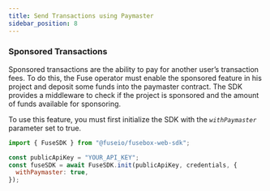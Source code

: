 ```yaml
---
title: Send Transactions using Paymaster
sidebar_position: 8
---
```


### Sponsored Transactions

Sponsored transactions are the ability to pay for another user’s transaction fees. To do this, the Fuse operator must enable the sponsored feature in his project and deposit some funds into the paymaster contract. The SDK provides a middleware to check if the project is sponsored and the amount of funds available for sponsoring.

To use this feature, you must first initialize the SDK with the _`withPaymaster`_ parameter set to true.

```javascript
import { FuseSDK } from "@fuseio/fusebox-web-sdk";

const publicApiKey = "YOUR_API_KEY";
const fuseSDK = await FuseSDK.init(publicApiKey, credentials, {
  withPaymaster: true,
});
```

